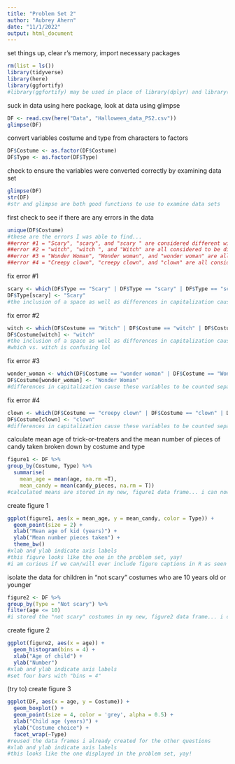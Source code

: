 ```yaml
---
title: "Problem Set 2"
author: "Aubrey Ahern"
date: "11/1/2022"
output: html_document
---
```


set things up, clear r's memory, import necessary packages
```r
rm(list = ls())
library(tidyverse)
library(here)
library(ggfortify)
#library(ggfortify) may be used in place of library(dplyr) and library(ggplot2)
```

suck in data using here package, look at data using glimpse
```r
DF <- read.csv(here("Data", "Halloween_data_PS2.csv"))
glimpse(DF)
```

convert variables costume and type from characters to factors
```r
DF$Costume <- as.factor(DF$Costume)
DF$Type <- as.factor(DF$Type)
```

check to ensure the variables were converted correctly by examining data set
```r
glimpse(DF)
str(DF)
#str and glimpse are both good functions to use to examine data sets
```

first check to see if there are any errors in the data
```r
unique(DF$Costume)
#these are the errors I was able to find...
##error #1 = "Scary", "scary", and "scary " are considered different within the data
##error #2 = "witch", "witch ", and "Witch" are all considered to be different costumes
##error #3 = "Wonder Woman", "Wonder woman", and "wonder woman" are all considered to be different costumes
##error #4 = "Creepy clown", "creepy clown", and "clown" are all considered to be different costumes
```

fix error #1
```r
scary <- which(DF$Type == "Scary" | DF$Type == "scary" | DF$Type == "scary ")
DF$Type[scary] <- "Scary"
#the inclusion of a space as well as differences in capitalization cause these variables to be counted separately in R
```

fix error #2
```r
witch <- which(DF$Costume == "Witch" | DF$Costume == "witch" | DF$Costume == "witch ")
DF$Costume[witch] <- "witch"
#the inclusion of a space as well as differences in capitalization cause these variables to be counted separately in R
#which vs. witch is confusing lol
```

fix error #3
```r
wonder_woman <- which(DF$Costume == "wonder woman" | DF$Costume == "Wonder Woman" | DF$Costume == "Wonder woman")
DF$Costume[wonder_woman] <- "Wonder Woman"
#differences in capitalization cause these variables to be counted separately in R
```

fix error #4
```r
clown <- which(DF$Costume == "creepy clown" | DF$Costume == "clown" | DF$Costume == "Creepy clown")
DF$Costume[clown] <- "clown"
#differences in capitalization cause these variables to be counted separately in R
```

calculate mean age of trick-or-treaters and the mean number of pieces of candy taken broken down by costume and type
```r
figure1 <- DF %>%
group_by(Costume, Type) %>%
  summarise(
    mean_age = mean(age, na.rm =T),
    mean_candy = mean(candy_pieces, na.rm = T))
#calculated means are stored in my new, figure1 data frame... i can now use this data frame to make a scatterplot...
```

create figure 1
```r
ggplot(figure1, aes(x = mean_age, y = mean_candy, color = Type)) +
  geom_point(size = 2) +
  xlab("Mean age of kid (years)") +
  ylab("Mean number pieces taken") +
  theme_bw()
#xlab and ylab indicate axis labels
#this figure looks like the one in the problem set, yay!
#i am curious if we can/will ever include figure captions in R as seen on the problem set
```

isolate the data for children in “not scary” costumes who are 10 years old or younger 
```r
figure2 <- DF %>%
group_by(Type = "Not scary") %>%
filter(age <= 10)
#i stored the "not scary" costumes in my new, figure2 data frame... i can now use this data frame to make a histogram as seen in the problemset
```

create figure 2
```r
ggplot(figure2, aes(x = age)) +
  geom_histogram(bins = 4) + 
  xlab("Age of child") +
  ylab("Number")
#xlab and ylab indicate axis labels
#set four bars with "bins = 4"
```

(try to) create figure 3
```r
ggplot(DF, aes(x = age, y = Costume)) +
  geom_boxplot() +
  geom_point(size = 4, color = 'grey', alpha = 0.5) +
  xlab("Child age (years)") +
  ylab("Costume choice") +
  facet_wrap(~Type)
#reused the data frames i already created for the other questions
#xlab and ylab indicate axis labels
#this looks like the one displayed in the problem set, yay!
```



